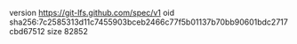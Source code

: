 version https://git-lfs.github.com/spec/v1
oid sha256:7c2585313d11c7455903bceb2466c77f5b01137b70bb90601bdc2717cbd67512
size 82852
